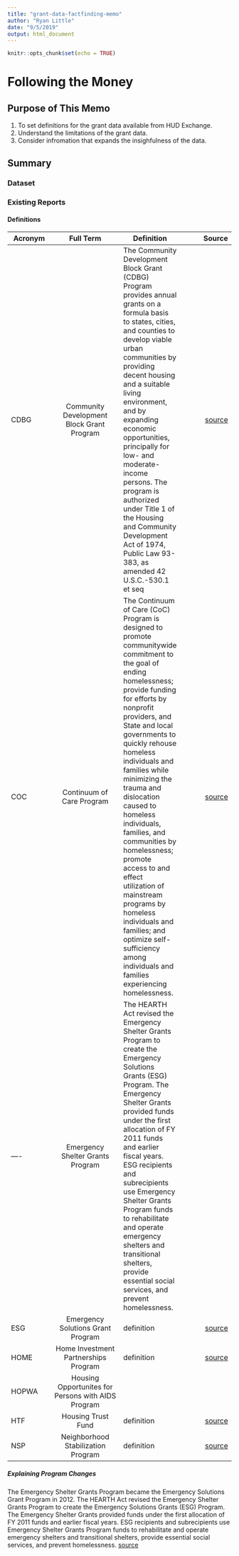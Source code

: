 ```yaml
---
title: "grant-data-factfinding-memo"
author: "Ryan Little"
date: "9/5/2019"
output: html_document
---
```


```r
knitr::opts_chunk$set(echo = TRUE)
```

# Following the Money

## Purpose of This Memo

1. To set definitions for the grant data available from HUD Exchange.
2. Understand the limitations of the grant data.
3. Consider infromation that expands the insighfulness of the data.

## Summary

### Dataset

### Existing Reports


#### Definitions

| Acronym | Full Term | Definition | Source |
| --- | :---: | --- | ---: |
| CDBG    | Community Development Block Grant Program | The Community Development Block Grant (CDBG) Program provides annual grants on a formula basis to states, cities, and counties to develop viable urban communities by providing decent housing and a suitable living environment, and by expanding economic opportunities, principally for low- and moderate-income persons. The program is authorized under Title 1 of the Housing and Community Development Act of 1974, Public Law 93-383, as amended 42 U.S.C.-530.1 et seq | [source](www.noidea.com) |
| COC | Continuum of Care Program | The Continuum of Care (CoC) Program is designed to promote communitywide commitment to the goal of ending homelessness; provide funding for efforts by nonprofit providers, and State and local governments to quickly rehouse homeless individuals and families while minimizing the trauma and dislocation caused to homeless individuals, families, and communities by homelessness; promote access to and effect utilization of mainstream programs by homeless individuals and families; and optimize self-sufficiency among individuals and families experiencing homelessness. | [source](www.noidea.com) |
| ---- | Emergency Shelter Grants Program | The HEARTH Act revised the Emergency Shelter Grants Program to create the Emergency Solutions Grants (ESG) Program. The Emergency Shelter Grants provided funds under the first allocation of FY 2011 funds and earlier fiscal years. ESG recipients and subrecipients use Emergency Shelter Grants Program funds to rehabilitate and operate emergency shelters and transitional shelters, provide essential social services, and prevent homelessness.
| ESG | Emergency Solutions Grant Program | definition | [source](www.noidea.com) |
| HOME | Home Investment Partnerships Program | definition | [source](www.noidea.com) |
| HOPWA | Housing Opportunites for Persons with AIDS Program
| HTF | Housing Trust Fund |definition | [source](www.noidea.com) |
| NSP | Neighborhood Stabilization Program | definition | [source](www.noidea.com) |

##### Explaining Program Changes

The Emergency Shelter Grants Program became the Emergency Solutions Grant Program in 2012.
The HEARTH Act revised the Emergency Shelter Grants Program to create the Emergency Solutions Grants (ESG) Program. The Emergency Shelter Grants provided funds under the first allocation of FY 2011 funds and earlier fiscal years. ESG recipients and subrecipients use Emergency Shelter Grants Program funds to rehabilitate and operate emergency shelters and transitional shelters, provide essential social services, and prevent homelessness. [source](https://www.hudexchange.info/programs/esg/)